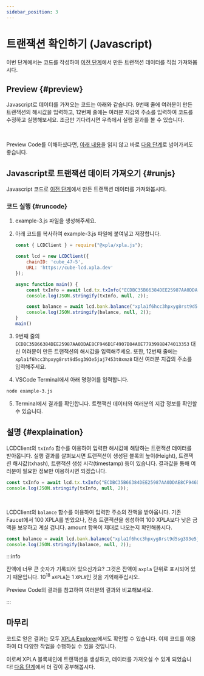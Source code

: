 ```yaml
---
sidebar_position: 3
---
```


# 트랜잭션 확인하기 (Javascript)


이번 단계에서는 코드를 작성하여 [이전 단계](/docs/settings/create-testnet-transaction/send-tx)에서 만든 트랜잭션 데이터를 직접 가져와봅시다.

## Preview {#preview}

Javascript로 데이터를 가져오는 코드는 아래와 같습니다. 9번째 줄에 여러분이 만든 트랜잭션의 해시값을 입력하고, 12번째 줄에는 여러분 지갑의 주소를 입력하여 코드를 수정하고 실행해보세요. 조금만 기다리시면 우측에서 실행 결과를 볼 수 있습니다.

<Ex03 />

<br/>

Preview Code를 이해하셨다면, [아래 내용](/docs/settings/create-testnet-transaction/send-query#runjs)을 읽지 않고 바로 [다음 단계](/docs/tutorial/make-cw20/make-cw20-with-vault)로 넘어가셔도 좋습니다.

## Javascript로 트랜잭션 데이터 가져오기 {#runjs}

Javascript 코드로 [이전 단계](/docs/settings/create-testnet-transaction/send-tx)에서 만든 트랜잭션 데이터를 가져와봅시다.

### 코드 실행 {#runcode}

1. example-3.js 파일을 생성해주세요.

2. 아래 코드를 복사하여 example-3.js 파일에 붙여넣고 저장합니다.

    ```js
    const { LCDClient } = require("@xpla/xpla.js");

    const lcd = new LCDClient({
        chainID: 'cube_47-5',
        URL: 'https://cube-lcd.xpla.dev'
    });

    async function main() {
        const txInfo = await lcd.tx.txInfo("ECDBC35B66384DEE25987AA0DDAE8CF946D1F4907B04A0E77939988474013353"); // 트랜잭션 데이터
        console.log(JSON.stringify(txInfo, null, 2));

        const balance = await lcd.bank.balance("xpla1f6hcc3hpxyg8rst9d5sg393e5jaj7453t0xmz8"); // 잔액 정보
        console.log(JSON.stringify(balance, null, 2));
    }
    main()
    ```

3. 9번째 줄의 `ECDBC35B66384DEE25987AA0DDAE8CF946D1F4907B04A0E77939988474013353` 대신 여러분이 만든 트랜잭션의 해시값을 입력해주세요. 또한, 12번째 줄에는 `xpla1f6hcc3hpxyg8rst9d5sg393e5jaj7453t0xmz8` 대신 여러분 지갑의 주소를 입력해주세요.

4. VSCode Terminal에서 아래 명령어를 입력합니다.

  ```bash
  node example-3.js
  ```

5. Terminal에서 결과를 확인합니다. 트랜잭션 데이터와 여러분의 지갑 정보를 확인할 수 있습니다.

## 설명 {#explaination}

LCDClient의 `txInfo` 함수를 이용하여 입력한 해시값에 해당하는 트랜잭션 데이터를 받아옵니다. 실행 결과를 살펴보시면 트랜잭션이 생성된 블록의 높이(Height), 트랜잭션 해시값(txhash), 트랜잭션 생성 시각(timestamp) 등이 있습니다. 결과값을 통해 여러분이 필요한 정보만 이용하시면 되겠습니다.

```js
const txInfo = await lcd.tx.txInfo("ECDBC35B66384DEE25987AA0DDAE8CF946D1F4907B04A0E77939988474013353"); // 트랜잭션 데이터
console.log(JSON.stringify(txInfo, null, 2));
```

<br/>

LCDClient의 `balance` 함수를 이용하여 입력한 주소의 잔액을 받아옵니다. 기존 Faucet에서 100 XPLA를 받았으나, 전송 트랜잭션을 생성하여 100 XPLA보다 낮은 금액을 보유하고 계실 겁니다. amount 항목이 제대로 나오는지 확인해봅시다.

```js
const balance = await lcd.bank.balance("xpla1f6hcc3hpxyg8rst9d5sg393e5jaj7453t0xmz8"); // 잔액 정보
console.log(JSON.stringify(balance, null, 2));
```

:::info

잔액에 너무 큰 숫자가 기록되어 있으신가요? 그것은 잔액이 `axpla` 단위로 표시되어 있기 때문입니다. 10<sup>18</sup> `aXPLA`는 1 `XPLA`인 것을 기억해주십시오.

Preview Code의 결과를 참고하여 여러분의 결과와 비교해보세요.

:::

## 마무리

코드로 얻은 결과는 모두 [XPLA Explorer](https://explorer.xpla.io/)에서도 확인할 수 있습니다. 이제 코드를 이용하여 더 다양한 작업을 수행하실 수 있을 것입니다.

이로써 XPLA 블록체인에 트랜잭션을 생성하고, 데이터를 가져오실 수 있게 되었습니다! [다음 단계](/docs/tutorial/make-cw20/make-cw20-with-vault)에서 더 깊이 공부해봅시다.
